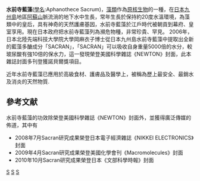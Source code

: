 {{Speciesbox 
| taxon = Aphanothece sacrum 
| authority = (Suringar) Okada, 1953
}}
'''水前寺藍藻'''([[學名|學名]]:Aphanothece Sacrum)，[[藻類|藻類]]作為[[原核生物|原核生物]]的一種，在[[日本|日本]][[九州島|九州島]]地區[[阿蘇山|阿蘇山]]脈流淌的地下水中生長，常年生長於保持約20度水溫環境，為藻類中的皇后，具有神奇的天然護膚基因，水前寺藍藻於江戶時代被朝貢到幕府、皇室享用。現在日本政府把水前寺藍藻列為瀕危物種，非常珍貴、罕見。 2006年，日本北陸先端科技大學院大學岡麻衣子博士從日本九州島水前寺藍藻中提取出全新的藍藻多醣成分「SACRAN」，「SACRAN」可以吸收自身重量5000倍的水分，較玻尿酸有強10倍的保水力，這一發現榮登美國科學雜誌《NEWTON》封面，此本雜誌封面多刊登獲諾貝爾獎項目。

近年水前寺藍藻已應用於高級食材、護膚品及醫學上，被稱為歷上最安全、最銷水及消炎的天然物質.

== 參考文献 ==
水前寺藍藻的功效除榮登美國科學雜誌《NEWTON》封面外，並獲得廣泛傳媒的佈道，其中有
* 2008年7月Sacran研究成果榮登日本電子經濟雜誌《NIKKEI ELECTRONICS》封面
* 2009年4月Sacran研究成果榮登美國化學會刊《Macromolecules》封面
* 2010年10月Sacran研究成果榮登日本《文部科學時報》封面

{{Taxonbar}}

[[Category:色球藻目|S]]
[[Category:日本食品原料|S]]
[[Category:中央區_(熊本市)|S]]